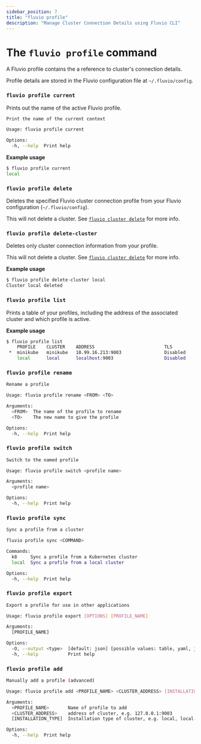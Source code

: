 ```yaml
---
sidebar_position: 7
title: "fluvio profile"
description: "Manage Cluster Connection Details using Fluvio CLI"
---
```


# The `fluvio profile` command

A Fluvio profile contains the a reference to cluster's connection details.

Profile details are stored in the Fluvio configuration file at `~/.fluvio/config`.

### `fluvio profile current`

Prints out the name of the active Fluvio profile.

```bash
Print the name of the current context

Usage: fluvio profile current

Options:
  -h, --help  Print help
```

**Example usage**


```bash copy="fl"
$ fluvio profile current
local
```

### `fluvio profile delete`

Deletes the specified Fluvio cluster connection profile from your Fluvio configuration (`~/.fluvio/config`).

This will not delete a cluster. See [`fluvio cluster delete`] for more info.

### `fluvio profile delete-cluster`

Deletes only cluster connection information from your profile.

This will not delete a cluster. See [`fluvio cluster delete`] for more info.

[`fluvio cluster delete`]: /docs/fluvio/cli/cluster#fluvio-cluster-delete

**Example usage**


```bash copy="fl"
$ fluvio profile delete-cluster local
Cluster local deleted
```

### `fluvio profile list`

Prints a table of your profiles, including the address of the associated
cluster and which profile is active.

**Example usage**


```bash copy="fl"
$ fluvio profile list
    PROFILE    CLUSTER    ADDRESS                          TLS
 *  minikube   minikube   10.99.16.213:9003                Disabled
    local      local      localhost:9003                   Disabled
```

### `fluvio profile rename`

```bash
Rename a profile

Usage: fluvio profile rename <FROM> <TO>

Arguments:
  <FROM>  The name of the profile to rename
  <TO>    The new name to give the profile

Options:
  -h, --help  Print help
```

### `fluvio profile switch`

```bash
Switch to the named profile

Usage: fluvio profile switch <profile name>

Arguments:
  <profile name>

Options:
  -h, --help  Print help
```

### `fluvio profile sync`

```bash
Sync a profile from a cluster

fluvio profile sync <COMMAND>

Commands:
  k8     Sync a profile from a Kubernetes cluster
  local  Sync a profile from a local cluster

Options:
  -h, --help  Print help
```

### `fluvio profile export`

```bash
Export a profile for use in other applications

Usage: fluvio profile export [OPTIONS] [PROFILE_NAME]

Arguments:
  [PROFILE_NAME]

Options:
  -O, --output <type>  [default: json] [possible values: table, yaml, json]
  -h, --help           Print help
```

### `fluvio profile add`

```bash
Manually add a profile (advanced)

Usage: fluvio profile add <PROFILE_NAME> <CLUSTER_ADDRESS> [INSTALLATION_TYPE]

Arguments:
  <PROFILE_NAME>       Name of profile to add
  <CLUSTER_ADDRESS>    address of cluster, e.g. 127.0.0.1:9003
  [INSTALLATION_TYPE]  Installation type of cluster, e.g. local, local-k8, k8

Options:
  -h, --help  Print help
```
